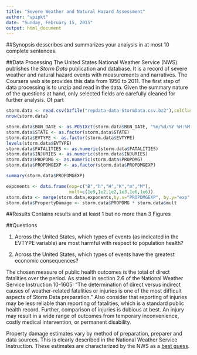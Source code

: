 ```yaml
---
title: "Severe Weather and Natural Hazard Assessment"
author: "vpipkt"
date: "Sunday, February 15, 2015"
output: html_document
---
```


##Synopsis
desscribes and summarizes your analysis in at most 10 complete sentences.

##Data Processing
The United States National Weather Service (NWS) publishes the *Storm Data* publication and database. It is a record of severe weather and natural hazard events with measurements and narratives. The Coursera web site provides this data from 1950 to 2011. The first step of data processing is to unzip and read in the data. Given the summary nature of the questions at hand, only selected fields are carefully cleaned for further analysis.  Of part

```r
storm.data <- read.csv(bzfile("repdata-data-StormData.csv.bz2"),colClasses="character")
nrow(storm.data)

storm.data$BGN_DATE <- as.POSIXct(storm.data$BGN_DATE, "%m/%d/%Y %H:%M:%S")
storm.data$STATE <- as.factor(storm.data$STATE)
storm.data$EVTYPE <- as.factor(storm.data$EVTYPE)
levels(storm.data$EVTYPE)
storm.data$FATALITIES <- as.numeric(storm.data$FATALITIES)
storm.data$INJURIES <- as.numeric(storm.data$INJURIES)
storm.data$PROPDMG <- as.numeric(storm.data$PROPDMG)
storm.data$PROPDMGEXP <- as.factor(storm.data$PROPDMGEXP)

summary(storm.data$PROPDMGEXP)

exponents <- data.frame(exp=c("B","h","H","K","m","M"),
                        mult=c(1e9,1e2,1e2,1e3,1e6,1e6))
storm.data <- merge(storm.data,exponents,by.x="PROPDMGEXP", by.y="exp",all.x=T)
storm.data$PropertyDamage <- storm.data$PROPDMG * storm.data$mult

```


 
##Results
Contains results and at least 1 but no more than 3 Figures
 



##Questions

1. Across the United States, which types of events (as indicated in the EVTYPE variable) are most harmful with respect to population health?

1. Across the United States, which types of events have the greatest economic consequences?




The chosen measure of public health outcomes is the total of direct fatalities over the period. As stated in section 2.6 of the National Weather Service Instruction 10-1605: "The determination of direct versus indirect causes of weather-related fatalities or injuries is one of the most difficult aspects of Storm Data preparation."  Also consider that reporting of injuries may be less reliable than reporting of fatalities, which is a standard public health record. Further, comparison of injuries is dubious at best. An injury may result in a wide range of outcomes from temporary inconvenience, costly medical intervention, or permanent disability. 


Property damage estimates vary by method of preparation, preparer and data sources. This is clearly described in the National Weather Service Instruction. These estimates are characterized by the NWS as a [best guess](http://). 